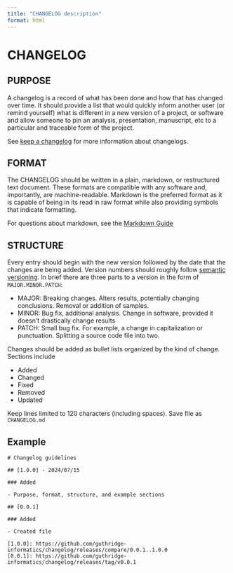 ```yaml
---
title: "CHANGELOG description"
format: html
---
```


# CHANGELOG

## PURPOSE

A changelog is a record of what has been done and how that has changed over time. It should provide a list that would
quickly inform another user (or remind yourself) what is different in a new version of a project, or software and allow
someone to pin an analysis, presentation, manuscript, etc to a particular and traceable form of the project.

See [keep a changelog](https://keepachangelog.com/en/1.1.0/) for more information about changelogs.

## FORMAT

The CHANGELOG should be written in a plain, markdown, or restructured text document. These formats are compatible 
with any software and, importantly, are machine-readable. Markdown is the preferred format as it is capable of being
in its read in raw format while also providing symbols that indicate formatting.

For questions about markdown, see the [Markdown Guide](https://www.markdownguide.org/)

## STRUCTURE

Every entry should begin with the new version followed by the date that the changes are being added. Version numbers
should roughly follow [semantic versioning](https://semver.org/). In brief there are three parts to a version in the 
form of `MAJOR.MINOR.PATCH`:

* MAJOR: Breaking changes. Alters results, potentially changing conclusions. Removal or addition of samples. 
* MINOR: Bug fix, additional analysis. Change in software, provided it doesn't drastically change results
* PATCH: Small bug fix. For example, a change in capitalization or punctuation. Splitting a source code file into two.

Changes should be added as bullet lists organized by the kind of change. Sections include

- Added
- Changed
- Fixed
- Removed
- Updated

Keep lines limited to 120 characters (including spaces). Save file as `CHANGELOG.md`

## Example

```
# Changelog guidelines

## [1.0.0] - 2024/07/15

### Added

- Purpose, format, structure, and example sections

## [0.0.1]

### Added

- Created file

[1.0.0]: https://github.com/guthridge-informatics/changelog/releases/compare/0.0.1..1.0.0
[0.0.1]: https://github.com/guthridge-informatics/changelog/releases/tag/v0.0.1
```
